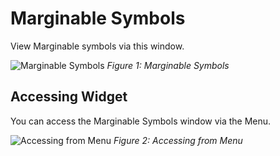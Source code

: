 # Marginable Symbols

View Marginable symbols via this window.

![Marginable Symbols](/marginable-symbols/marginable-symbols.png)
_Figure 1: Marginable Symbols_

## Accessing Widget

You can access the Marginable Symbols window via the Menu.

![Accessing from Menu](/marginable-symbols/marginable-symbols-menu.png)
_Figure 2: Accessing from Menu_
